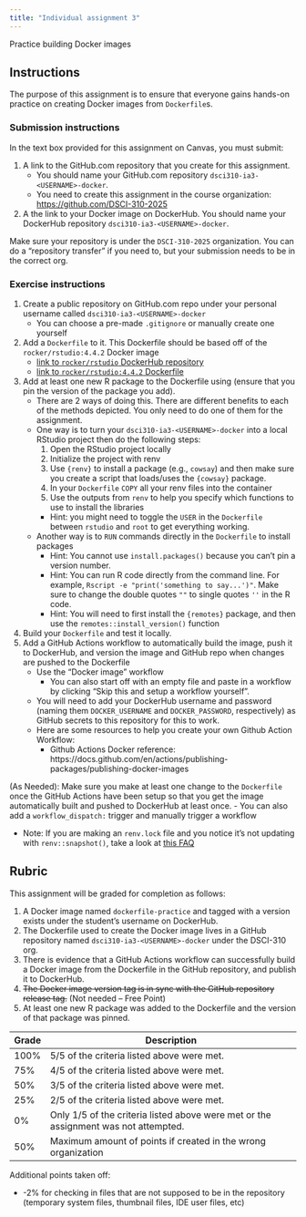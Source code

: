 ```yaml
---
title: "Individual assignment 3"
---
```


Practice building Docker images

## Instructions

The purpose of this assignment is to ensure that everyone gains hands-on practice on creating Docker images from `Dockerfile`s.

### Submission instructions

In the text box provided for this assignment on Canvas, you must submit:

1. A link to the GitHub.com repository that you create for this assignment.
    - You should name your GitHub.com repository `dsci310-ia3-<USERNAME>-docker`.
    - You need to create this assignment in the course organization: <https://github.com/DSCI-310-2025>
2. A the link to your Docker image on DockerHub. You should name your DockerHub repository `dsci310-ia3-<USERNAME>-docker`.

:::{.callout-warning}
Make sure your repository is under the `DSCI-310-2025` organization.
You can do a "repository transfer" if you need to, but your submission needs to be in the correct org.
:::

### Exercise instructions

1. Create a public repository on GitHub.com repo under your personal username called `dsci310-ia3-<USERNAME>-docker`
    - You can choose a pre-made `.gitignore` or manually create one yourself
2. Add a `Dockerfile` to it. This Dockerfile should be based off of the `rocker/rstudio:4.4.2` Docker image
    - [link to `rocker/rstudio` DockerHub repository](https://hub.docker.com/r/rocker/rstudio)
    - [link to `rocker/rstudio:4.4.2` Dockerfile](https://hub.docker.com/r/rocker/rstudio/tags?page=1&name=4.4.2)
3. Add at least one new R package to the Dockerfile using (ensure that you pin the version of the package you add).
    - There are 2 ways of doing this. There are different benefits to each of the methods depicted. You only need to do one of them for the assignment.
    - One way is to turn your `dsci310-ia3-<USERNAME>-docker` into a local RStudio project then do the following steps:
        1. Open the RStudio project locally
        2. Initialize the project with renv
        3. Use `{renv}` to install a package (e.g., `cowsay`) and then make sure you create a script that loads/uses the `{cowsay}` package.
        4. In your `Dockerfile` `COPY` all your renv files into the container
        5. Use the outputs from `renv` to help you specify which functions to use to install the libraries
        - Hint: you might need to toggle the `USER` in the `Dockerfile` between `rstudio` and `root` to get everything working.
    - Another way is to `RUN` commands directly in the `Dockerfile` to install packages
        - Hint: You cannot use `install.packages()` because you can't pin a version number.
        - Hint: You can run R code directly from the command line. For example, `Rscript -e "print('something to say...')"`. Make sure to change the double quotes `""` to single quotes `''` in the R code.
        - Hint: You will need to first install the `{remotes}` package, and then use the `remotes::install_version()` function
4. Build your `Dockerfile` and test it locally.
5. Add a GitHub Actions workflow to automatically build the image, push it to DockerHub,
   and version the image and GitHub repo when changes are pushed to the Dockerfile
    - Use the "Docker image" workflow
        - You can also start off with an empty file and paste in a workflow by clicking "Skip this and setup a workflow yourself".
    - You will need to add your DockerHub username and password (naming them `DOCKER_USERNAME` and `DOCKER_PASSWORD`, respectively)
      as GitHub secrets to this repository for this to work.
    - Here are some resources to help you create your own Github Action Workflow:
        - Github Actions Docker reference: https://docs.github.com/en/actions/publishing-packages/publishing-docker-images

(As Needed): Make sure you make at least one change to the `Dockerfile` once the GitHub Actions have been setup
   so that you get the image automatically built and pushed to DockerHub at least once.
    - You can also add a `workflow_dispatch:` trigger and manually trigger a workflow

- Note: If you are making an `renv.lock` file and you notice it's not updating with `renv::snapshot()`,
  take a look at [this FAQ](https://rstudio.github.io/renv/articles/faq.html#why-isnt-my-package-being-snapshotted-into-the-lockfile)

## Rubric

This assignment will be graded for completion as follows:

1. A Docker image named `dockerfile-practice` and tagged with a version exists under the student's username on DockerHub.
2. The Dockerfile used to create the Docker image lives in a GitHub repository named `dsci310-ia3-<USERNAME>-docker` under the DSCI-310 org.
3. There is evidence that a GitHub Actions workflow can successfully build a Docker image from the Dockerfile in the GitHub repository,
   and publish it to DockerHub.
4. ~~The Docker image version tag is in sync with the GitHub repository release tag.~~ (Not needed -- Free Point)
5. At least one new R package was added to the Dockerfile and the version of that package was pinned.

| Grade | Description                                                                         |
| ----- | ----------------------------------------------------------------------------------- |
| 100%  | 5/5 of the criteria listed above were met.                                          |
| 75%   | 4/5 of the criteria listed above were met.                                          |
| 50%   | 3/5 of the criteria listed above were met.                                          |
| 25%   | 2/5 of the criteria listed above were met.                                          |
| 0%    | Only 1/5 of the criteria listed above were met or the assignment was not attempted. |
| 50%   | Maximum amount of points if created in the wrong organization                       |

Additional points taken off:

- -2% for checking in files that are not supposed to be in the repository (temporary system files, thumbnail files, IDE user files, etc)
